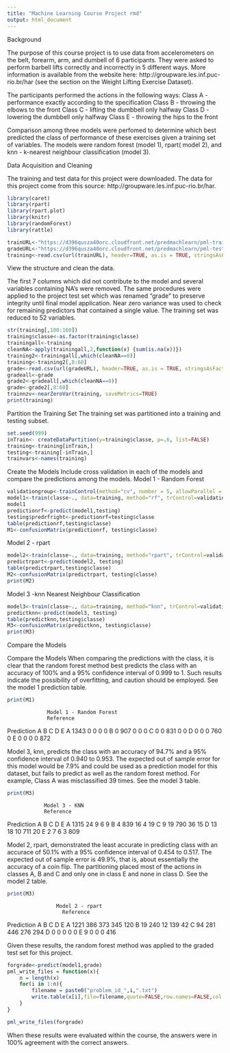 ```yaml
---
title: "Machine Learning Course Project rmd"
output: html_document
---
```

Background

The purpose of this course project is to use data from accelerometers on the belt, forearm, arm, and dumbell of 6 participants. They were asked to perform barbell lifts correctly and incorrectly in 5 different ways. More information is available from the website here: http://groupware.les.inf.puc-rio.br/har (see the section on the Weight Lifting Exercise Dataset). 

The participants performed the actions in the following ways:
Class A - performance exactly according to the specification
Class B - throwing the elbows to the front
Class C - lifting the dumbbell only halfway
Class D - lowering the dumbbell only halfway
Class E - throwing the hips to the front

Comparison among three models were perfomed to determine which best predicted the class of performance of these exercises given a training set of variables.  The models were random forest (model 1), rpart( model 2), and knn - k-nearest neighbour classification (model 3).  

Data Acquisition and Cleaning

The training and test data for this project were downloaded. The data for this project come from this source: http://groupware.les.inf.puc-rio.br/har. 

```r
library(caret)
library(rpart)
library(rpart.plot)
library(knitr)
library(randomForest)
library(rattle)

trainURL<-"https://d396qusza40orc.cloudfront.net/predmachlearn/pml-training.csv"
gradeURL<-"https://d396qusza40orc.cloudfront.net/predmachlearn/pml-testing.csv"
training<-read.csv(url(trainURL), header=TRUE, as.is = TRUE, stringsAsFactors=FALSE, sep=',', na.strings=c('NA', '#DIV/0!', ''))
```
View the structure and clean the data.

The first 7 columns which did not contribute to the model and several variables containing NA's were removed. The same procedures were applied to the project test set which was renamed "grade" to preserve integrity until final model application. Near zero variance was used to check for remaining predictors that contained a single value.  The training set was reduced to 52 variables.
```r
str(training[,100:160]) 
training$classe<-as.factor(training$classe)
trainingall<-training
cleanNA<-apply(trainingall,2,function(x) {sum(is.na(x))})
training2<-trainingall[,which(cleanNA==0)]
training<-training2[,8:60]
grade<-read.csv(url(gradeURL), header=TRUE, as.is = TRUE, stringsAsFactors=FALSE, sep=',', na.strings=c('NA', '#DIV/0!', ''))
gradeall<-grade
grade2<-gradeall[,which(cleanNA==0)]
grade<-grade2[,8:60]
trainnzv<-nearZeroVar(training, saveMetrics=TRUE)
print(training)
```
Partition the Training Set
The training set was partitioned into a training and testing subset.
```r
set.seed(999)
inTrain<- createDataPartition(y=training$classe, p=.6, list=FALSE)
training<-training[inTrain,]
testing<-training[-inTrain,]
trainvars<-names(training)
```

Create the Models
Include cross validation in each of the models and compare the predictions among the models. 
Model 1 - Random Forest
```r
validationgroup<-trainControl(method="cv", number = 5, allowParallel = TRUE, verboseIter =TRUE)
model1<-train(classe~., data=training, method="rf", trControl=validationgroup)
model1
predictionrf<-predict(model1,testing)
testing$predrfright<-predictionrf=testing$classe
table(predictionrf,testing$classe)
M1<-confusionMatrix(predictionrf, testing$classe)
````

Model 2 - rpart

```r
model2<-train(classe~., data=training, method="rpart", trControl=validationgroup)
predictrpart<-predict(model2, testing)
table(predictrpart,testing$classe)
M2<-confusionMatrix(predictrpart, testing$classe)
print(M2)
```

Model 3 -knn  Nearest Neighbour Classification
```r
model3<-train(classe~., data=training, method="knn", trControl=validationgroup)
predictknn<-predict(model3, testing)
table(predictknn,testing$classe)
M3<-confusionMatrix(predictknn, testing$classe)
print(M3)
```

Compare the Models

Compare the Models
When comparing the predictions with the class, it is clear that the random forest method best predicts the class with an accuracy of 100% and a 95% confidence interval of 0.999 to 1.  Such results indicate the possibility of overfitting, and caution should be employed.  See the model 1 prediction table.

```r
print(M1)
```
                 Model 1 - Random Forest
                 Reference
Prediction    A      B       C      D    E
         A   1343    0       0      0    0
         B    0     907      0      0    0
         C    0      0      831     0    0
         D    0      0       0     760   0
         E    0      0       0     0    872

Model 3, knn, predicts the class with an accuracy of 94.7% and a 95% confidence interval of 0.940 to 0.953.  The expected out of sample error for this model would be 7.9% and could be used as a prediction model for this dataset, but fails to predict as well as the random forest method.  For example, Class A was misclassified 39 times. See the model 3 table.    
```r
print(M3)
```
                Model 3 - KNN        
                Reference
Prediction    A      B       C      D    E
         A   1315    24      9      6    9
         B     4    839     16      4   19
         C     9     19    790     36   15
         D    13     18     10    711   20
         E     2      7      6      3  809

Model 2, rpart, demonstrated the least accurate in predicting class with an accurace of 50.1% with a 95% confidence interval of 0.454 to 0.517.  The expected out of sample error is 49.9%, that is, about essentially the accuracy of a coin flip. The partitioning placed most of the actions in classes A, B and C and only one in class E and none in class D.  See the model 2 table.
```r
print(M3)
```
                    Model 2 - rpart
                      Reference
Prediction    A      B     C       D      E
         A   1221   386   373     345    120
         B     19   240    12     139     42
         C     94   281   446     276    294
         D      0     0     0       0      0
         E      9     0     0       0    416



Given these results, the random forest method was applied to the graded test set for this project.

```r
forgrade<-predict(model1,grade)
pml_write_files = function(x){
    n = length(x) 
    for(i in 1:n){
        filename = paste0("problem_id_",i,".txt")
        write.table(x[i],file=filename,quote=FALSE,row.names=FALSE,col.names=FALSE)
    }
}

pml_write_files(forgrade)
```
When these results were evaluated within the course, the answers were in 100% agreement with the correct answers.  
